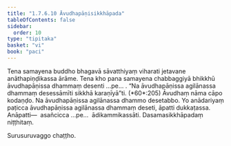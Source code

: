 ```yaml
---
title: "1.7.6.10 Āvudhapāṇisikkhāpada"
tableOfContents: false
sidebar:
  order: 10
type: "tipitaka"
basket: "vi"
book: "paci"
---
```



<DynamicBreadcrumb />

<Division number="637" book="paci" e="ch" v="2" p="263">

<Paragraph number="1996" book="paci">
Tena samayena buddho bhagavā sāvatthiyaṃ viharati jetavane anāthapiṇḍikassa ārāme. Tena kho pana samayena chabbaggiyā bhikkhū āvudhapāṇissa dhammaṃ desenti …pe… .
</Paragraph>

<Paragraph number="1997" book="paci">
<Emphasis>“Na āvudhapāṇissa agilānassa dhammaṃ desessāmīti sikkhā karaṇīyā”</Emphasis>ti. (*60*:<Emphasis>205</Emphasis>)
</Paragraph>

<Paragraph number="1998" book="paci">
<Emphasis>Āvudhaṃ</Emphasis> nāma cāpo kodaṇḍo.
</Paragraph>

<Paragraph number="1999" book="paci">
Na āvudhapāṇissa agilānassa dhammo desetabbo. Yo anādariyaṃ paṭicca āvudhapāṇissa agilānassa dhammaṃ deseti, āpatti dukkaṭassa.
</Paragraph>

<Paragraph number="2000" book="paci">
Anāpatti—  asañcicca …pe…  ādikammikassāti.

</Paragraph>
</Division>

<Paragraph number="2001" type="center" book="paci">
Dasamasikkhāpadaṃ niṭṭhitaṃ.

  
Surusuruvaggo chaṭṭho.
</Paragraph>